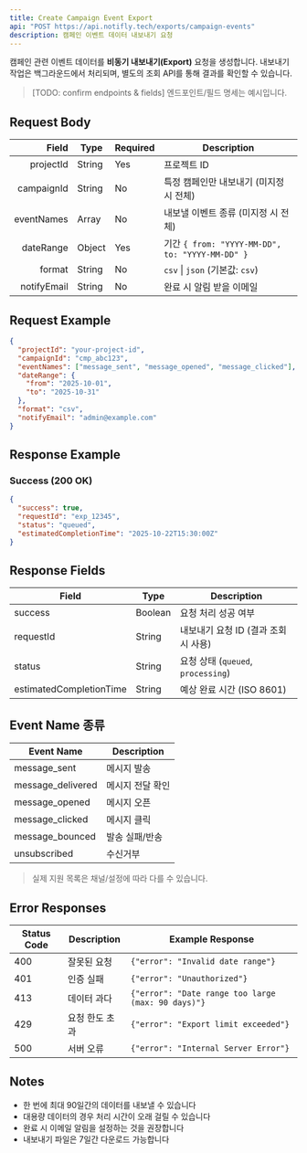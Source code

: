```yaml
---
title: Create Campaign Event Export
api: "POST https://api.notifly.tech/exports/campaign-events"
description: 캠페인 이벤트 데이터 내보내기 요청
---
```


캠페인 관련 이벤트 데이터를 **비동기 내보내기(Export)** 요청을 생성합니다. 내보내기 작업은 백그라운드에서 처리되며, 별도의 조회 API를 통해 결과를 확인할 수 있습니다.

> [TODO: confirm endpoints & fields] 엔드포인트/필드 명세는 예시입니다.

## Request Body

| Field         | Type   | Required | Description                                   |
|--------------:|--------|----------|-----------------------------------------------|
| projectId     | String | Yes      | 프로젝트 ID                                   |
| campaignId    | String | No       | 특정 캠페인만 내보내기 (미지정 시 전체)        |
| eventNames    | Array  | No       | 내보낼 이벤트 종류 (미지정 시 전체)            |
| dateRange     | Object | Yes      | 기간 `{ from: "YYYY-MM-DD", to: "YYYY-MM-DD" }` |
| format        | String | No       | `csv` \| `json` (기본값: `csv`)                |
| notifyEmail   | String | No       | 완료 시 알림 받을 이메일                       |

## Request Example

```json
{
  "projectId": "your-project-id",
  "campaignId": "cmp_abc123",
  "eventNames": ["message_sent", "message_opened", "message_clicked"],
  "dateRange": {
    "from": "2025-10-01",
    "to": "2025-10-31"
  },
  "format": "csv",
  "notifyEmail": "admin@example.com"
}
```

## Response Example

### Success (200 OK)

```json
{
  "success": true,
  "requestId": "exp_12345",
  "status": "queued",
  "estimatedCompletionTime": "2025-10-22T15:30:00Z"
}
```

## Response Fields

| Field                   | Type   | Description                           |
|-------------------------|--------|---------------------------------------|
| success                 | Boolean| 요청 처리 성공 여부                   |
| requestId               | String | 내보내기 요청 ID (결과 조회 시 사용)  |
| status                  | String | 요청 상태 (`queued`, `processing`)    |
| estimatedCompletionTime | String | 예상 완료 시간 (ISO 8601)            |

## Event Name 종류

| Event Name         | Description             |
|--------------------|-------------------------|
| message_sent       | 메시지 발송             |
| message_delivered  | 메시지 전달 확인        |
| message_opened     | 메시지 오픈             |
| message_clicked    | 메시지 클릭             |
| message_bounced    | 발송 실패/반송          |
| unsubscribed       | 수신거부                |

> 실제 지원 목록은 채널/설정에 따라 다를 수 있습니다.

## Error Responses

| Status Code | Description      | Example Response                               |
|-------------|------------------|------------------------------------------------|
| 400         | 잘못된 요청      | `{"error": "Invalid date range"}`             |
| 401         | 인증 실패        | `{"error": "Unauthorized"}`                   |
| 413         | 데이터 과다      | `{"error": "Date range too large (max: 90 days)"}` |
| 429         | 요청 한도 초과   | `{"error": "Export limit exceeded"}`          |
| 500         | 서버 오류        | `{"error": "Internal Server Error"}`          |

## Notes

- 한 번에 최대 90일간의 데이터를 내보낼 수 있습니다
- 대용량 데이터의 경우 처리 시간이 오래 걸릴 수 있습니다
- 완료 시 이메일 알림을 설정하는 것을 권장합니다
- 내보내기 파일은 7일간 다운로드 가능합니다